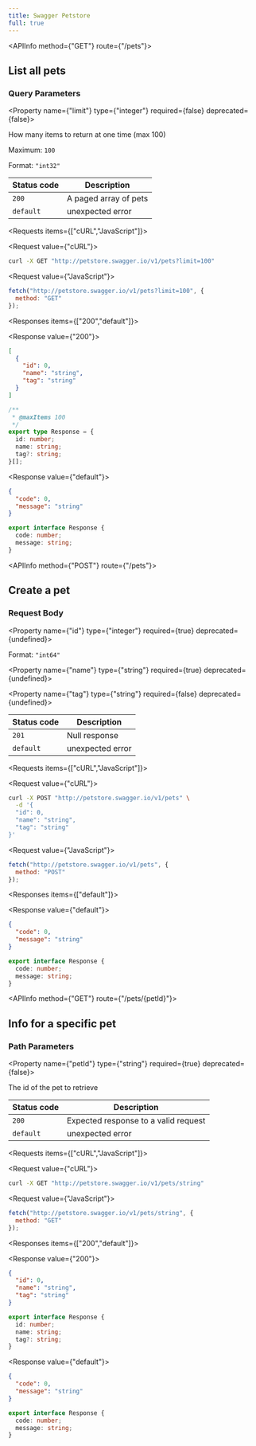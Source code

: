 ```yaml
---
title: Swagger Petstore
full: true
---
```



<Root>

<API>

<APIInfo method={"GET"} route={"/pets"}>

## List all pets

### Query Parameters

<Property name={"limit"} type={"integer"} required={false} deprecated={false}>

How many items to return at one time (max 100)

<span>Maximum:  `100`</span>

<span>Format:  `"int32"`</span>

</Property>

| Status code | Description |
| ----------- | ----------- |
| `200` | A paged array of pets |
| `default` | unexpected error |

</APIInfo>

<APIExample>

<Requests items={["cURL","JavaScript"]}>

<Request value={"cURL"}>

```bash
curl -X GET "http://petstore.swagger.io/v1/pets?limit=100"
```

</Request>

<Request value={"JavaScript"}>

```js
fetch("http://petstore.swagger.io/v1/pets?limit=100", {
  method: "GET"
});
```

</Request>

</Requests>

<Responses items={["200","default"]}>

<Response value={"200"}>

<ResponseTypes>

<ExampleResponse>

```json
[
  {
    "id": 0,
    "name": "string",
    "tag": "string"
  }
]
```

</ExampleResponse>

<TypeScriptResponse>

```ts
/**
 * @maxItems 100
 */
export type Response = {
  id: number;
  name: string;
  tag?: string;
}[];
```

</TypeScriptResponse>

</ResponseTypes>

</Response>

<Response value={"default"}>

<ResponseTypes>

<ExampleResponse>

```json
{
  "code": 0,
  "message": "string"
}
```

</ExampleResponse>

<TypeScriptResponse>

```ts
export interface Response {
  code: number;
  message: string;
}
```

</TypeScriptResponse>

</ResponseTypes>

</Response>

</Responses>

</APIExample>

</API>

<API>

<APIInfo method={"POST"} route={"/pets"}>

## Create a pet

### Request Body

<Property name={"id"} type={"integer"} required={true} deprecated={undefined}>

<span>Format:  `"int64"`</span>

</Property>

<Property name={"name"} type={"string"} required={true} deprecated={undefined}>

</Property>

<Property name={"tag"} type={"string"} required={false} deprecated={undefined}>

</Property>

| Status code | Description |
| ----------- | ----------- |
| `201` | Null response |
| `default` | unexpected error |

</APIInfo>

<APIExample>

<Requests items={["cURL","JavaScript"]}>

<Request value={"cURL"}>

```bash
curl -X POST "http://petstore.swagger.io/v1/pets" \
  -d '{
  "id": 0,
  "name": "string",
  "tag": "string"
}'
```

</Request>

<Request value={"JavaScript"}>

```js
fetch("http://petstore.swagger.io/v1/pets", {
  method: "POST"
});
```

</Request>

</Requests>

<Responses items={["default"]}>

<Response value={"default"}>

<ResponseTypes>

<ExampleResponse>

```json
{
  "code": 0,
  "message": "string"
}
```

</ExampleResponse>

<TypeScriptResponse>

```ts
export interface Response {
  code: number;
  message: string;
}
```

</TypeScriptResponse>

</ResponseTypes>

</Response>

</Responses>

</APIExample>

</API>

<API>

<APIInfo method={"GET"} route={"/pets/{petId}"}>

## Info for a specific pet

### Path Parameters

<Property name={"petId"} type={"string"} required={true} deprecated={false}>

The id of the pet to retrieve

</Property>

| Status code | Description |
| ----------- | ----------- |
| `200` | Expected response to a valid request |
| `default` | unexpected error |

</APIInfo>

<APIExample>

<Requests items={["cURL","JavaScript"]}>

<Request value={"cURL"}>

```bash
curl -X GET "http://petstore.swagger.io/v1/pets/string"
```

</Request>

<Request value={"JavaScript"}>

```js
fetch("http://petstore.swagger.io/v1/pets/string", {
  method: "GET"
});
```

</Request>

</Requests>

<Responses items={["200","default"]}>

<Response value={"200"}>

<ResponseTypes>

<ExampleResponse>

```json
{
  "id": 0,
  "name": "string",
  "tag": "string"
}
```

</ExampleResponse>

<TypeScriptResponse>

```ts
export interface Response {
  id: number;
  name: string;
  tag?: string;
}
```

</TypeScriptResponse>

</ResponseTypes>

</Response>

<Response value={"default"}>

<ResponseTypes>

<ExampleResponse>

```json
{
  "code": 0,
  "message": "string"
}
```

</ExampleResponse>

<TypeScriptResponse>

```ts
export interface Response {
  code: number;
  message: string;
}
```

</TypeScriptResponse>

</ResponseTypes>

</Response>

</Responses>

</APIExample>

</API>

</Root>